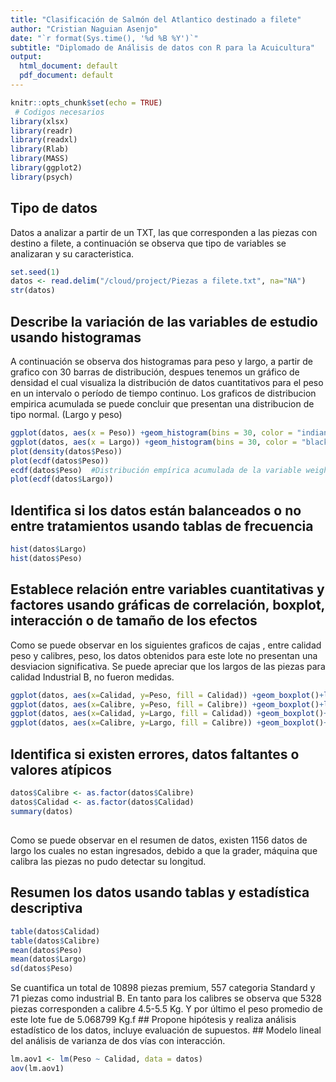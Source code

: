 ```yaml
---
title: "Clasificación de Salmón del Atlantico destinado a filete"
author: "Cristian Naguian Asenjo"
date: "`r format(Sys.time(), '%d %B %Y')`"
subtitle: "Diplomado de Análisis de datos con R para la Acuicultura"
output: 
  html_document: default
  pdf_document: default
---
```


```r
knitr::opts_chunk$set(echo = TRUE)
 # Codigos necesarios
library(xlsx)
library(readr)
library(readxl)
library(Rlab)
library(MASS)
library(ggplot2)
library(psych)
```

## Tipo de datos 
Datos a analizar a partir de un TXT, las que corresponden a las piezas con destino a filete, a continuación se observa que tipo de variables se analizaran y su caracteristica.
```r
set.seed(1) 
datos <- read.delim("/cloud/project/Piezas a filete.txt", na="NA")
str(datos)
```
## Describe la variación de las variables de estudio usando histogramas
A continuación se observa dos histogramas para peso y largo, a partir de grafico con 30 barras de distribución, despues tenemos un gráfico de densidad el cual visualiza la distribución de datos cuantitativos para el peso en un intervalo o período de tiempo continuo.
Los graficos de distribucion empirica acumulada se puede concluir que presentan una distribucion de tipo normal. (Largo y peso)
```r
ggplot(datos, aes(x = Peso)) +geom_histogram(bins = 30, color = "indianred", fill="lightblue")
ggplot(datos, aes(x = Largo)) +geom_histogram(bins = 30, color = "black", fill="salmon1")
plot(density(datos$Peso))
plot(ecdf(datos$Peso))
ecdf(datos$Peso)  #Distribución empírica acumulada de la variable weight.
plot(ecdf(datos$Largo))
```

## Identifica si los datos están balanceados o no entre tratamientos usando tablas de frecuencia
```r
hist(datos$Largo)
hist(datos$Peso)
```

## Establece relación entre variables cuantitativas y factores usando gráficas de correlación, boxplot, interacción o de tamaño de los efectos 
Como se puede observar en los siguientes graficos de cajas , entre calidad peso y calibres, peso, los datos obtenidos para este lote no presentan una desviacion significativa.
Se puede apreciar que los largos de las piezas para calidad Industrial B, no fueron medidas.
```r
ggplot(datos, aes(x=Calidad, y=Peso, fill = Calidad)) +geom_boxplot()+labs(title="Boxplot", x="Calidad", y="Peso (Kg)")
ggplot(datos, aes(x=Calibre, y=Peso, fill = Calibre)) +geom_boxplot()+labs(title="Boxplot", x="Calibre", y="Peso (Kg)")
ggplot(datos, aes(x=Calidad, y=Largo, fill = Calidad)) +geom_boxplot()+labs(title="Boxplot", x="Calidad", y="Largo (Mts)")
ggplot(datos, aes(x=Calibre, y=Largo, fill = Calibre)) +geom_boxplot()+labs(title="Boxplot", x="Calibre", y="Largo (Mts)")
```

## Identifica si existen errores, datos faltantes o valores atípicos
```r
datos$Calibre <- as.factor(datos$Calibre)
datos$Calidad <- as.factor(datos$Calidad)
summary(datos)
```
##
Como se puede observar en el resumen de datos, existen 1156 datos de largo los cuales no estan ingresados, debido a que la grader, máquina que calibra las piezas no pudo detectar su longitud.


##  Resumen los datos usando tablas y estadística descriptiva
```r
table(datos$Calidad)
table(datos$Calibre)
mean(datos$Peso)
mean(datos$Largo)
sd(datos$Peso)
```
Se cuantifica un total de 10898 piezas premium, 557 categoria Standard y 71 piezas como industrial B.
En tanto para los calibres se observa que 5328 piezas corresponden a calibre 4.5-5.5 Kg. Y por último el peso promedio de este lote fue de 5.068799 Kg.f
## Propone hipótesis y realiza análisis estadístico de los datos, incluye evaluación de supuestos.
## Modelo lineal del análisis de varianza de dos vías con interacción.

```r
lm.aov1 <- lm(Peso ~ Calidad, data = datos)
aov(lm.aov1)
```



